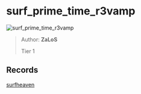 
# surf_prime_time_r3vamp

![surf_prime_time_r3vamp](https://raw.githubusercontent.com/Sayt123/SurfMapPics/Maps-and-bonuses/csgo/surf_prime_time_r3vamp.jpg)

> Author: **ZaLoS**
>
> Tier 1

## Records

[surfheaven](https://surfheaven.eu/map/surf_prime_time_r3vamp)
